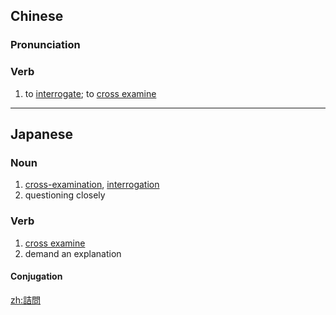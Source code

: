 {{also|诘问}}
==Chinese==
{{zh-forms|s=诘问}}

===Pronunciation===
{{zh-pron
|m=jiéwèn
|c=kit3 man6
|cat=v
}}

===Verb===
{{zh-verb}}

# to [[interrogate]]; to [[cross examine]]

----

==Japanese==
{{ja-kanjitab|きつ|もん|yomi=on}}

===Noun===
{{ja-noun|きつもん}}

# [[cross-examination]], [[interrogation]]
# questioning closely

===Verb===
{{ja-verb-suru|tr=trans|きつもん}}

# [[cross examine]]
# demand an explanation

====Conjugation====
{{ja-suru|きつもん}}

[[zh:詰問]]